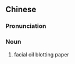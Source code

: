 {{also|吸油纸}}
==Chinese==
{{zh-forms|s=吸油纸}}

===Pronunciation===
{{zh-pron
|m=xīyóuzhǐ
|cat=n
}}

===Noun===
{{zh-noun}}

# facial oil blotting paper